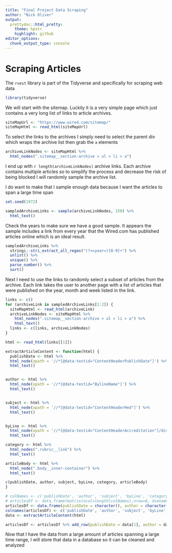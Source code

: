 ```yaml
---
title: "Final Project Data Scraping"
author: "Nick Oliver"
output:
  prettydoc::html_pretty:
    theme: hpstr
    highlight: github
editor_options: 
  chunk_output_type: console
---
```


# Scraping Articles

The `rvest` library is part of the Tidyverse and specifically for scraping web data
```r
library(tidyverse)
```


We will start with the sitemap. Luckily it is a very simple page which just contains a very long list of links to article archives.
```r
siteMapUrl <- "https://www.wired.com/sitemap/"
siteMapHtml <- read_html(siteMapUrl)
```

To select the links to the archives I simply need to select the parent div which wraps the archive list then grab the `a` elements
```r
archiveLinkNodes <- siteMapHtml %>%
  html_nodes(".sitemap__section-archive > ul > li > a")
```

I end up with `r length(archiveLinkNodes)` archive links. Each archive contains multiple articles so to simplify the process and decrease the risk of being blocked I will randomly sample the archive list. 

I do want to make that I sample enough data because I want the articles to span a large  time span
```r
set.seed(1972)

sampledArchiveLinks <- sample(archiveLinkNodes, 150) %>%
  html_text()
```

Check the years to make sure we have a good sample. It appears the sample includes a link from every year that the Wired.com has published articles online which is an ideal result.
```r
sampledArchiveLinks %>%
  stringi::stri_extract_all_regex("(?<=year=)[0-9]+") %>%
  unlist() %>%
  unique() %>%
  parse_number() %>%
  sort()
```

Next I need to use the links to randomly select a subset of articles from the archive. Each link takes the user to another page with a list of articles that were published on the year, month and week listed in the link.

```r
links <- c()
for (archiveLink in sampledArchiveLinks[1:2]) {
  siteMapHtml <- read_html(archiveLink)
  archiveLinkNodes <- siteMapHtml %>% 
    html_nodes(".sitemap__section-archive > ul > li > a") %>%
    html_text()
  links <- c(links, archiveLinkNodes)
}
```

```r
html <- read_html(links[[1]])
```

```r
extractArticleContent <- function(html) {
  publishDate <- html %>%
  html_node(xpath = '//*[@data-testid="ContentHeaderPublishDate"]') %>% 
  html_text()


author <- html %>%
  html_node(xpath = '//*[@data-testid="BylineName"]') %>% 
  html_text()


subject <- html %>%
  html_node(xpath = '//*[@data-testid="ContentHeaderHed"]') %>% 
  html_text()


byLine <- html %>%
  html_node(xpath = '//*[@data-testid="ContentHeaderAccreditation"]/div') %>% 
  html_text()

category <- html %>% 
  html_nodes(".rubric__link") %>%
  html_text()

articleBody <- html %>% 
  html_node(".body__inner-container") %>% 
  html_text()

c(publishDate, author, subject, byLine, category, articleBody)
}
```


```r
# colNames <- c('publishDate', 'author', 'subject', 'byLine', 'category', 'body')
# articlesDf <- data.frame(matrix(ncol=length(colNames),nrow=0, dimnames=list(NULL, colNames)))
articlesDf <- data.frame(publishDate = character(), author = character(), subject = character(), byLine = character(), category = character(), body = character())
colnames(articlesDf) <- c('publishDate', 'author', 'subject', 'byLine', 'category', 'body')
data <- extractArticleContent(html)

articlesDf <- articlesDf %>% add_row(publishDate = data[1], author = data[2], subject = data[3], byLine = data[4], category = data[5], body = data[6])

```

Now that I have the data from a large amount of articles spanning a large time range, I will store that data in a database so it can be cleaned and analyzed




